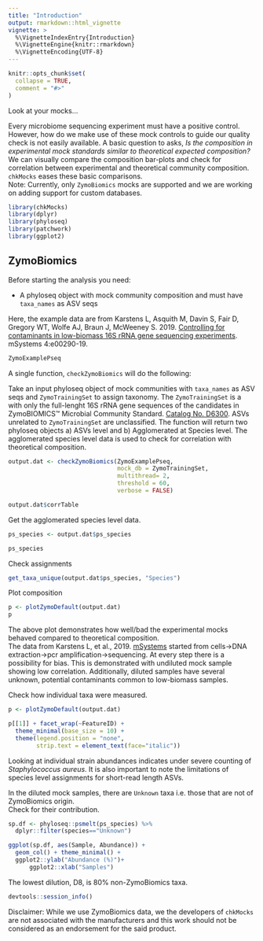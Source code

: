 ```yaml
---
title: "Introduction"
output: rmarkdown::html_vignette
vignette: >
  %\VignetteIndexEntry{Introduction}
  %\VignetteEngine{knitr::rmarkdown}
  %\VignetteEncoding{UTF-8}
---
```


```r
knitr::opts_chunk$set(
  collapse = TRUE,
  comment = "#>"
)
```

Look at your mocks... 

Every microbiome sequencing experiment must have a positive control. However, how do we make use of these mock controls to guide our quality check is not easily available. A basic question to asks, _Is the composition in experimental mock standards similar to theoretical expected composition?_    
We can visually compare the composition bar-plots and check for correlation between experimental and theoretical community composition.  
`chkMocks` eases these basic comparisons.  
Note: Currently, only `ZymoBiomics` mocks are supported and we are working on adding support for custom databases. 

```r
library(chkMocks)
library(dplyr)
library(phyloseq)
library(patchwork)
library(ggplot2)
```

## ZymoBiomics     
Before starting the analysis you need:  

* A phyloseq object with mock community composition and must have `taxa_names` as ASV seqs   

Here, the example data are from Karstens L, Asquith M, Davin S, Fair D, Gregory WT, Wolfe AJ, Braun J, McWeeney S. 2019. [Controlling for contaminants in low-biomass 16S rRNA gene sequencing experiments](https://doi.org/10.1128/mSystems.00290-19). mSystems 4:e00290-19.  

```r

ZymoExamplePseq

```

A single function, `checkZymoBiomics` will do the following:  

Take an input phyloseq object of mock communities with `taxa_names` as ASV seqs and `ZymoTrainingSet` to assign taxonomy. The `ZymoTrainingSet` is a with only the full-lenght 16S rRNA gene sequences of the candidates in ZymoBIOMICS™ Microbial Community Standard. [Catalog No. D6300](https://files.zymoresearch.com/protocols/_d6300_zymobiomics_microbial_community_standard.pdf). 
ASVs unrelated to `ZymoTrainingSet` are unclassified. The function will return two phyloseq objects a) ASVs level and b) Agglomerated at Species level. The agglomerated species level data is used to check for correlation with theoretical composition.  

```r
output.dat <- checkZymoBiomics(ZymoExamplePseq,
                               mock_db = ZymoTrainingSet,
                               multithread= 2,
                               threshold = 60,
                               verbose = FALSE)

output.dat$corrTable
```


Get the agglomerated species level data.
```r
ps_species <- output.dat$ps_species

ps_species
```

Check assignments
```r

get_taxa_unique(output.dat$ps_species, "Species")

```

Plot composition  
```r

p <- plotZymoDefault(output.dat)
p
```

The above plot demonstrates how well/bad the experimental mocks behaved compared to theoretical composition.  
The data from Karstens L, et al., 2019. [mSystems](https://doi.org/10.1128/mSystems.00290-19) started from cells->DNA extraction->pcr amplification->sequencing. At every step there is a possibility for bias. This is demonstrated with undiluted mock sample showing low correlation. Additionally, diluted samples have several unknown, potential contaminants common to low-biomass samples.    

Check how individual taxa were measured.  
```r
p <- plotZymoDefault(output.dat)

p[[1]] + facet_wrap(~FeatureID) + 
  theme_minimal(base_size = 10) + 
  theme(legend.position = "none",
        strip.text = element_text(face="italic"))
```

Looking at individual strain abundances indicates under severe counting of _Staphylococcus aureus_. It is also important to note the limitations of species level assignments for short-read length ASVs.  

In the diluted mock samples, there are `Unknown` taxa i.e. those that are not of ZymoBiomics origin.  
Check for their contribution.  
```r
sp.df <- phyloseq::psmelt(ps_species) %>%
  dplyr::filter(species=="Unknown")

ggplot(sp.df, aes(Sample, Abundance)) + 
  geom_col() + theme_minimal() +
  ggplot2::ylab("Abundance (%)")+
      ggplot2::xlab("Samples")

```
The lowest dilution, D8, is 80% non-ZymoBiomics taxa.  


```r
devtools::session_info()
```

Disclaimer: While we use ZymoBiomics data, we the developers of `chkMocks` are not associated with the manufacturers and this work should not be considered as an endorsement for the said product.    
